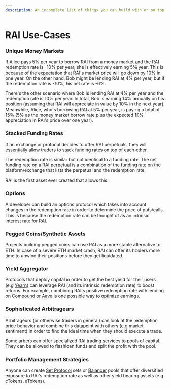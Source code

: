 ```yaml
---
description: An incomplete list of things you can build with or on top of RAI
---
```


# RAI Use-Cases

### **Unique Money Markets**

If Alice pays 5% per year to borrow RAI from a money market and the RAI redemption rate is -10% per year, she is effectively earning 5% year. This is because of the expectation that RAI's market price will go down by 10% in one year. On the other hand, Bob might be lending RAI at 4% per year, but if the redemption rate is -10%, his net rate is -6%.  
  
There's the other scenario where Bob is lending RAI at 4% per year and the redemption rate is 10% per year. In total, Bob is earning 14% annually on his position \(assuming that RAI will appreciate in value by 10% in the next year\). Meanwhile, Alice, who's borrowing RAI at 5% per year, is paying a total of 15% \(5% as the money market borrow rate plus the expected 10% appreciation in RAI's price over one year\).

### Stacked Funding Rates

If an exchange or protocol decides to offer RAI perpetuals, they will essentially allow traders to stack funding rates on top of each other.   
  
The redemption rate is similar but not identical to a funding rate. The net funding rate on a RAI perpetual is a combination of the funding rate on the platform/exchange that lists the perpetual and the redemption rate.  
  
RAI is the first asset ever created that allows this.

### Options

A developer can build an options protocol which takes into account changes in the redemption rate in order to determine the price of puts/calls. This is because the redemption rate can be thought of as an intrinsic interest rate for RAI.

### Pegged Coins/Synthetic Assets

Projects building pegged coins can use RAI as a more stable alternative to ETH. In case of a severe ETH market crash, RAI can offer its holders more time to unwind their positions before they get liquidated.

### Yield Aggregator

Protocols that deploy capital in order to get the best yield for their users \(e.g [Yearn](https://yearn.finance/)\) can leverage RAI \(and its intrinsic redemption rate\) to boost returns. For example, combining RAI's positive redemption rate with lending on [Compound](https://compound.finance/) or [Aave](https://aave.com/) is one possible way to optimize earnings.

### **Sophisticated Arbitrageurs**

Arbitrageurs \(or otherwise traders in general\) can look at the redemption price behavior and combine this datapoint with others \(e.g market sentiment\) in order to find the ideal time when they should execute a trade.

Some arbers can offer specialized RAI trading services to pools of capital. They can be allowed to flashloan funds and split the profit with the pool.

### **Portfolio Management Strategies**

Anyone can create [Set Protocol](https://www.tokensets.com/) sets or [Balancer](https://balancer.finance/) pools that offer diversified exposure to RAI's redemption rate as well as other yield bearing assets \(e.g cTokens, aTokens\).

